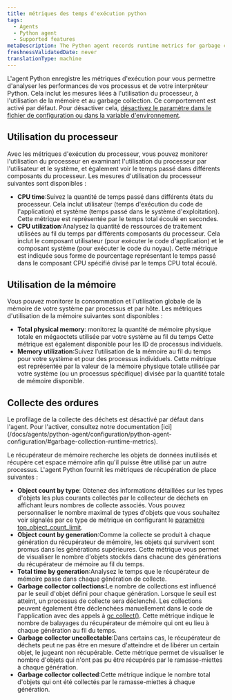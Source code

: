 ```yaml
---
title: métriques des temps d'exécution python
tags:
  - Agents
  - Python agent
  - Supported features
metaDescription: The Python agent records runtime metrics for garbage collection and CPU/ memory usage
freshnessValidatedDate: never
translationType: machine
---
```


L&apos;agent Python enregistre les métriques d&apos;exécution pour vous permettre d&apos;analyser les performances de vos processus et de votre interpréteur Python. Cela inclut les mesures liées à l&apos;utilisation du processeur, à l&apos;utilisation de la mémoire et au garbage collection. Ce comportement est activé par défaut. Pour désactiver cela, [désactivez le paramètre dans le fichier de configuration ou dans la variable d&apos;environnement](/docs/apm/agents/python-agent/configuration/python-agent-configuration#runtime-metrics).

## Utilisation du processeur

Avec les métriques d&apos;exécution du processeur, vous pouvez monitorer l&apos;utilisation du processeur en examinant l&apos;utilisation du processeur par l&apos;utilisateur et le système, et également voir le temps passé dans différents composants du processeur. Les mesures d&apos;utilisation du processeur suivantes sont disponibles :

* <DNT>**CPU time**</DNT>:Suivez la quantité de temps passé dans différents états du processeur. Cela inclut utilisateur (temps d&apos;exécution du code de l&apos;application) et système (temps passé dans le système d&apos;exploitation). Cette métrique est représentée par le temps total écoulé en secondes.
* <DNT>**CPU utilization**</DNT>:Analysez la quantité de ressources de traitement utilisées au fil du temps par différents composants du processeur. Cela inclut le composant utilisateur (pour exécuter le code d&apos;application) et le composant système (pour exécuter le code du noyau). Cette métrique est indiquée sous forme de pourcentage représentant le temps passé dans le composant CPU spécifié divisé par le temps CPU total écoulé.

## Utilisation de la mémoire

Vous pouvez monitorer la consommation et l&apos;utilisation globale de la mémoire de votre système par processus et par hôte. Les métriques d&apos;utilisation de la mémoire suivantes sont disponibles :

* <DNT>**Total physical memory**</DNT>: monitorez la quantité de mémoire physique totale en mégaoctets utilisée par votre système au fil du temps Cette métrique est également disponible pour les ID de processus individuels.
* <DNT>**Memory utilization**</DNT>:Suivez l’utilisation de la mémoire au fil du temps pour votre système et pour des processus individuels. Cette métrique est représentée par la valeur de la mémoire physique totale utilisée par votre système (ou un processus spécifique) divisée par la quantité totale de mémoire disponible.

## Collecte des ordures

<Callout variant="important">
  Le profilage de la collecte des déchets est désactivé par défaut dans l&apos;agent. Pour l&apos;activer, consultez notre documentation [ici](/docs/agents/python-agent/configuration/python-agent-configuration/#garbage-collection-runtime-metrics).
</Callout>

Le récupérateur de mémoire recherche les objets de données inutilisés et récupère cet espace mémoire afin qu&apos;il puisse être utilisé par un autre processus. L&apos;agent Python fournit les métriques de récupération de place suivantes :

* <DNT>**Object count by type**</DNT>: Obtenez des informations détaillées sur les types d&apos;objets les plus courants collectés par le collecteur de déchets en affichant leurs nombres de collecte associés. Vous pouvez personnaliser le nombre maximal de types d&apos;objets que vous souhaitez voir signalés par ce type de métrique en configurant le [paramètre top\_object\_count\_limit](/docs/agents/python-agent/configuration/python-agent-configuration/#garbage-collection-runtime-metrics).
* <DNT>**Object count by generation**</DNT>:Comme la collecte se produit à chaque génération du récupérateur de mémoire, les objets qui survivent sont promus dans les générations supérieures. Cette métrique vous permet de visualiser le nombre d&apos;objets stockés dans chacune des générations du récupérateur de mémoire au fil du temps.
* <DNT>**Total time by generation**</DNT>:Analysez le temps que le récupérateur de mémoire passe dans chaque génération de collecte.
* <DNT>**Garbage collector collections**</DNT>:Le nombre de collections est influencé par le seuil d&apos;objet défini pour chaque génération. Lorsque le seuil est atteint, un processus de collecte sera déclenché. Les collections peuvent également être déclenchées manuellement dans le code de l&apos;application avec des appels à [gc.collect()](https://docs.python.org/3/library/gc.html#gc.collect). Cette métrique indique le nombre de balayages du récupérateur de mémoire qui ont eu lieu à chaque génération au fil du temps.
* <DNT>**Garbage collector uncollectable**</DNT>:Dans certains cas, le récupérateur de déchets peut ne pas être en mesure d&apos;atteindre et de libérer un certain objet, le jugeant non récupérable. Cette métrique permet de visualiser le nombre d&apos;objets qui n&apos;ont pas pu être récupérés par le ramasse-miettes à chaque génération.
* <DNT>**Garbage collector collected**</DNT>:Cette métrique indique le nombre total d&apos;objets qui ont été collectés par le ramasse-miettes à chaque génération.